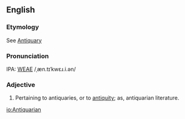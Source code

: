 ==English==
===Etymology===
See [[Antiquary]]

===Pronunciation===
IPA: [[WEAE]] /ˌæn.tɪˈkwɛɹ.i.ən/

===Adjective===
# Pertaining to antiquaries, or to [[antiquity]]; as, antiquarian literature.
<!-- material copied from Webster's Revised Unabridged Dictionary (1913) -->

[[io:Antiquarian]]
